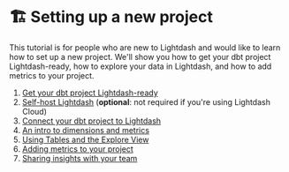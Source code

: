 # 🏗 Setting up a new project

This tutorial is for people who are new to Lightdash and would like to learn how to set up a new project. We'll show you how to get your dbt project Lightdash-ready, how to explore your data in Lightdash, and how to add metrics to your project. 

1. [Get your dbt project Lightdash-ready](/get-started/setup-lightdash/get-project-lightdash-ready)
2. [Self-host Lightdash](/get-started/setup-lightdash/install-lightdash) (**optional**: not required if you're using Lightdash Cloud)
3. [Connect your dbt project to Lightdash](/get-started/setup-lightdash/connect-project)
4. [An intro to dimensions and metrics](/get-started/setup-lightdash/intro-metrics-dimensions)
5. [Using Tables and the Explore View](/get-started/exploring-data/using-explores)
6. [Adding metrics to your project](/guides/how-to-create-metrics)
7. [Sharing insights with your team](/get-started/exploring-data/sharing-insights)